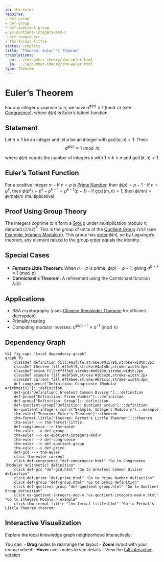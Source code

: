 ```yaml
---
id: thm-euler
requires:
- def-prime
- def-group
- def-quotient-group
- ex-quotient-integers-mod-n
- def-congruence
- thm-fermat-little
status: complete
title: 'Theorem: Euler''s Theorem'
translations:
  en: ../en/number-theory/thm-euler.html
  ja: ../ja/number-theory/thm-euler.html
type: Theorem
---
```


# Euler's Theorem {#thm-euler}

For any integer $a$ coprime to $n$, we have $a^{\phi(n)} \equiv 1 \pmod{n}$ (see [Congruence](def-congruence.qmd)), where $\phi(n)$ is Euler's totient function.

## Statement

Let $n \geq 1$ be an integer and let $a$ be an integer with $\gcd(a, n) = 1$. Then:
$$a^{\phi(n)} \equiv 1 \pmod{n}$$

where $\phi(n)$ counts the number of integers $k$ with $1 \leq k \leq n$ and $\gcd(k, n) = 1$.

## Euler's Totient Function

For a positive integer $n$:
- If $n = p$ is [Prime Number](def-prime.qmd), then $\phi(p) = p - 1$
- If $n = p^k$, then $\phi(p^k) = p^k - p^{k-1} = p^{k-1}(p - 1)$
- If $\gcd(m, n) = 1$, then $\phi(mn) = \phi(m)\phi(n)$ (multiplicative)

## Proof Using Group Theory

The integers coprime to $n$ form a [Group](../algebra/def-group.qmd) under multiplication modulo $n$, denoted $(\mathbb{Z}/n\mathbb{Z})^*$. This is the group of units of the [Quotient Group](../algebra/def-quotient-group.qmd) $\mathbb{Z}/n\mathbb{Z}$ (see [Example: Integers Modulo n](../algebra/ex-quotient-integers-mod-n.qmd)). This group has [order](../algebra/def-order.qmd) $\phi(n)$, so by Lagrange's theorem, any element raised to the group [order](../algebra/def-order.qmd) equals the identity.

## Special Cases

- **[Fermat's Little Theorem](thm-fermat-little.qmd)**: When $n = p$ is prime, $\phi(p) = p - 1$, giving $a^{p-1} \equiv 1 \pmod{p}$
- **Carmichael's Theorem**: A refinement using the Carmichael function $\lambda(n)$

## Applications

- RSA cryptography (uses [Chinese Remainder Theorem](thm-chinese-remainder.qmd) for efficient decryption)
- Primality testing
- Computing modular inverses: $a^{\phi(n)-1} \equiv a^{-1} \pmod{n}$

## Dependency Graph

```mermaid
%%| fig-cap: "Local dependency graph"
graph TD
    classDef definition fill:#e1f5fe,stroke:#01579b,stroke-width:2px
    classDef theorem fill:#f3e5f5,stroke:#4a148c,stroke-width:2px
    classDef axiom fill:#fff3e0,stroke:#e65100,stroke-width:2px
    classDef example fill:#e8f5e9,stroke:#1b5e20,stroke-width:2px
    classDef current fill:#ffebee,stroke:#b71c1c,stroke-width:3px
    def-congruence["Definition: Congruence (Modular Arithmetic)"]:::definition
    def-gcd["Definition: Greatest Common Divisor"]:::definition
    def-prime["Definition: Prime Number"]:::definition
    def-group["Definition: Group"]:::definition
    def-quotient-group["Definition: Quotient Group"]:::definition
    ex-quotient-integers-mod-n["Example: Integers Modulo n"]:::example
    thm-euler["Theorem: Euler's Theorem"]:::theorem
    thm-fermat-little["Theorem: Fermat's Little Theorem"]:::theorem
    thm-euler --> thm-fermat-little
    def-congruence --> thm-euler
    thm-euler --> def-group
    thm-euler --> ex-quotient-integers-mod-n
    thm-euler --> def-congruence
    thm-euler --> def-quotient-group
    thm-euler --> def-prime
    def-gcd --> thm-euler
    class thm-euler current
    click def-congruence "def-congruence.html" "Go to Congruence (Modular Arithmetic) definition"
    click def-gcd "def-gcd.html" "Go to Greatest Common Divisor definition"
    click def-prime "def-prime.html" "Go to Prime Number definition"
    click def-group "def-group.html" "Go to Group definition"
    click def-quotient-group "def-quotient-group.html" "Go to Quotient Group definition"
    click ex-quotient-integers-mod-n "ex-quotient-integers-mod-n.html" "Go to Integers Modulo n example"
    click thm-fermat-little "thm-fermat-little.html" "Go to Fermat's Little Theorem theorem"
```

## Interactive Visualization

Explore the local knowledge graph neighborhood interactively:

::: {.graph-viz data-id="thm-euler" data-width="700" data-height="500"}
:::

You can:
- **Drag** nodes to rearrange the layout
- **Zoom** in/out with your mouse wheel
- **Hover** over nodes to see details
- View the [full interactive version](../../output/interactive/thm-euler.html){target="_blank"}
